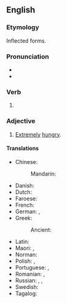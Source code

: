 ==English==

===Etymology===
Inflected forms.

===Pronunciation===
* {{IPA|en|/ˈfæmɪʃt/}}
* {{audio|en|en-us-famished.ogg|Audio (US)}}

===Verb===
{{head|en|verb form}}

# {{en-past of|famish}}

===Adjective===
{{en-adj}}

# [[extremely|Extremely]] [[hungry]].

====Translations====
{{trans-top|extremely hungry}}
* Chinese:
*: Mandarin: {{t+|cmn|惄|tr=nì|sc=Hani}}
* Danish: {{t|da|udhungret}}
* Dutch: {{t+|nl|uitgehongerd}}
* Faroese: {{t|fo|svøltur }}
* French: {{t+|fr|affamé}}
* German: {{t+|de|verhungert}}, {{t+|de|ausgehungert}}
* Greek: {{t+|el|νηστικός}}
*: Ancient: {{t|grc|πρόσπεινος}}
{{trans-mid}}
* Latin: {{t|la|famēlicus}}
* Maori: {{t|mi|pakaroa}}, {{t|mi|matekai}}
* Norman: {{t|nrf|famélique}}
* Polish: {{t|pl|wygłodzony}}, {{t|pl|zgłodniały}}
* Portuguese: {{t+|pt|faminto}}, {{t+|pt|esfomeado}}
* Romanian: {{t+|ro|înfometat}}, {{t+|ro|hămesit}}
* Russian: {{t+|ru|голо́дный}}, {{t+|ru|изголода́вшийся}}, {{t+|ru|голода́ющий}}
* Swedish: {{t+|sv|utsvulten}}
* Tagalog: {{t|tl|dayukdok}}
{{trans-bottom}}